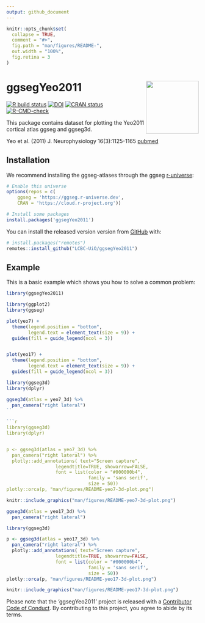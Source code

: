 ```yaml
---
output: github_document
---
```


<!-- README.md is generated from README.Rmd. Please edit that file -->

```r
knitr::opts_chunk$set(
  collapse = TRUE,
  comment = "#>",
  fig.path = "man/figures/README-",
  out.width = "100%",
  fig.retina = 3
)
```

# ggsegYeo2011 <img src='man/figures/logo.png' align="right" height="138.5" />

<!-- badges: start -->
[![R build status](https://github.com/LCBC-UiO/ggsegYeo2011/workflows/R-CMD-check/badge.svg)](https://github.com/LCBC-UiO/ggsegYeo2011/actions)
[![DOI](https://zenodo.org/badge/250192046.svg)](https://zenodo.org/badge/latestdoi/250192046)
[![CRAN status](https://www.r-pkg.org/badges/version/ggsegYeo2011)](https://CRAN.R-project.org/package=ggsegYeo2011)
[![R-CMD-check](https://github.com/ggseg/ggsegYeo2011/actions/workflows/R-CMD-check.yaml/badge.svg)](https://github.com/ggseg/ggsegYeo2011/actions/workflows/R-CMD-check.yaml)
<!-- badges: end -->

This package contains dataset for plotting the Yeo2011 cortical atlas ggseg and ggseg3d. 

Yeo et al. (2011) J. Neurophysiology 16(3):1125-1165 [pubmed](https://www.ncbi.nlm.nih.gov/pubmed/21653723)

## Installation

We recommend installing the ggseg-atlases through the ggseg [r-universe](https://ggseg.r-universe.dev/ui#builds):

```r
# Enable this universe
options(repos = c(
    ggseg = 'https://ggseg.r-universe.dev',
    CRAN = 'https://cloud.r-project.org'))

# Install some packages
install.packages('ggsegYeo2011')
```


You can install the released version version from [GitHub](https://github.com/) with:

```r
# install.packages("remotes")
remotes::install_github("LCBC-UiO/ggsegYeo2011")
```
## Example

This is a basic example which shows you how to solve a common problem:
```r
library(ggsegYeo2011)
```

```r
library(ggplot2)
library(ggseg)

plot(yeo7) +
  theme(legend.position = "bottom",
        legend.text = element_text(size = 9)) +
  guides(fill = guide_legend(ncol = 3))


plot(yeo17) +
  theme(legend.position = "bottom",
        legend.text = element_text(size = 9)) +
  guides(fill = guide_legend(ncol = 3))

```

```r
library(ggseg3d)
library(dplyr)

ggseg3d(atlas = yeo7_3d) %>% 
  pan_camera("right lateral")
``

```r
library(ggseg3d)
library(dplyr)


p <- ggseg3d(atlas = yeo7_3d) %>%
  pan_camera("right lateral") %>%
  plotly::add_annotations( text="Screen capture",
                  legendtitle=TRUE, showarrow=FALSE,
                  font = list(color = "#000000b4",
                              family = 'sans serif',
                              size = 50))
plotly::orca(p, "man/figures/README-yeo7-3d-plot.png")
```

```r
knitr::include_graphics("man/figures/README-yeo7-3d-plot.png")
```

```r
ggseg3d(atlas = yeo17_3d) %>% 
  pan_camera("right lateral")
```

```r
library(ggseg3d)

p <- ggseg3d(atlas = yeo17_3d) %>%
  pan_camera("right lateral") %>%
  plotly::add_annotations( text="Screen capture",
                  legendtitle=TRUE, showarrow=FALSE,
                  font = list(color = "#000000b4",
                              family = 'sans serif',
                              size = 50))
plotly::orca(p, "man/figures/README-yeo17-3d-plot.png")
```

```r
knitr::include_graphics("man/figures/README-yeo17-3d-plot.png")
```


Please note that the 'ggsegYeo2011' project is released with a
[Contributor Code of Conduct](CODE_OF_CONDUCT.md).
By contributing to this project, you agree to abide by its terms.
